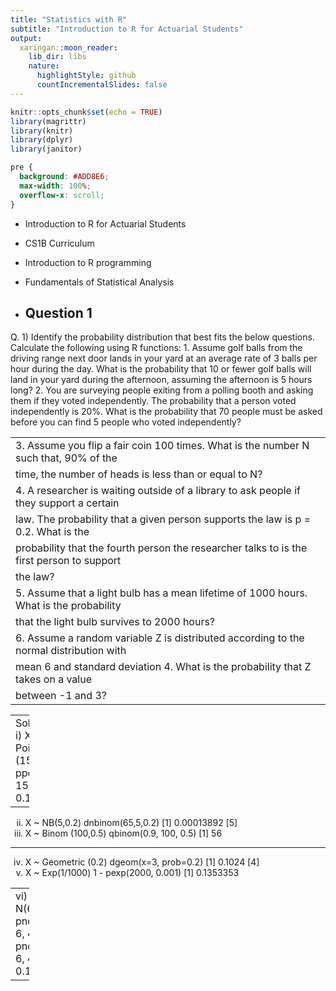 ```yaml
---
title: "Statistics with R"
subtitle: "Introduction to R for Actuarial Students"
output:
  xaringan::moon_reader:
    lib_dir: libs
    nature:
      highlightStyle: github
      countIncrementalSlides: false
---
```


```r
knitr::opts_chunk$set(echo = TRUE)
library(magrittr)
library(knitr)
library(dplyr)
library(janitor)


```

```css
pre {
  background: #ADD8E6;
  max-width: 100%;
  overflow-x: scroll;
}
```

* Introduction to R for Actuarial Students

* CS1B Curriculum

* Introduction to R programming
* Fundamentals of Statistical Analysis

* Question 1
---

Q. 1) Identify the probability distribution that best fits the below questions. Calculate the 
following using R functions:
1.  Assume golf balls from the driving range next door lands in your yard at an average 
rate of 3 balls per hour during the day. What is the probability that 10 or fewer golf 
balls will land in your yard during the afternoon, assuming the afternoon is 5 hours 
long? 
2.  You are surveying people exiting from a polling booth and asking them if they voted 
independently. The probability that a person voted independently is 20%. What is 
the probability that 70 people must be asked before you can find 5 people who voted 
independently? 

---
3.   Assume you flip a fair coin 100 times. What is the number N such that, 90% of the 
time, the number of heads is less than or equal to N?
4.  A researcher is waiting outside of a library to ask people if they support a certain 
law. The probability that a given person supports the law is p = 0.2. What is the 
probability that the fourth person the researcher talks to is the first person to support
the law?
5.  Assume that a light bulb has a mean lifetime of 1000 hours. What is the probability 
that the light bulb survives to 2000 hours?
6.   Assume a random variable Z is distributed according to the normal distribution with 
mean 6 and standard deviation 4. What is the probability that Z takes on a value 
between -1 and 3?
---

---
Solution 1:
i) X ~ Poisson (15)
ppois(10, 15)
[1] 0.1184644

---

ii) X ~ NB(5,0.2)
dnbinom(65,5,0.2)
[1] 0.00013892
[5]
iii) X ~ Binom (100,0.5)
qbinom(0.9, 100, 0.5)
[1] 56

---

iv) X ~ Geometric (0.2)
dgeom(x=3, prob=0.2)
[1] 0.1024
[4]
v) X ~ Exp(1/1000)
1 - pexp(2000, 0.001)
[1] 0.1353353

---
vi) X ~ N(6,16)
pnorm(3, 6, 4) - pnorm(-1, 6, 4)
[1] 0.1865682

---
